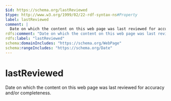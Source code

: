 ```yaml
---
$id: https://schema.org/lastReviewed
$type: http://www.w3.org/1999/02/22-rdf-syntax-ns#Property
label: lastReviewed
comment: |
  Date on which the content on this web page was last reviewed for accuracy and/or completeness.
rdfs:comment: "Date on which the content on this web page was last reviewed for accuracy and/or completeness."
rdfs:label: "lastReviewed"
schema:domainIncludes: "https://schema.org/WebPage"
schema:rangeIncludes: "https://schema.org/Date"
---
```


# lastReviewed

Date on which the content on this web page was last reviewed for accuracy and/or completeness.

